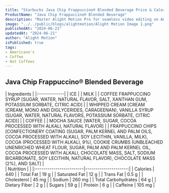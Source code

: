 ```yaml
---
title: "Starbucks Java Chip Frappuccino® Blended Beverage Price & Calories"
ProductName: "Java Chip Frappuccino® Blended Beverage" 
description: "Master Alight Motion Pro for seamless video editing on Android, iOS, and Tablets with our ultimate guide, unlocking advanced features and elevating your skills in 2024!"
image: "../../public/blogs/alightmotion/Alight Motion Image 1.png"
publishedAt: "2024-06-21"
updatedAt: "2024-06-21"
author: "Alight Motion"
isPublished: true
tags:
- Americano's
- Coffee
- Hot Coffees   
---
```


 
## Java Chip Frappuccino® Blended Beverage 
  
<div className="tables-container">
  <div className="table-wrapper">
    | Ingredients  |  
    |:-------------|
    | ICE        |
    | MILK       |
    | COFFEE FRAPPUCCINO SYRUP [SUGAR, WATER, NATURAL FLAVOR, SALT, XANTHAN GUM, POTASSIUM SORBATE, CITRIC ACID]     |
    | WHIPPED CREAM [CREAM (CREAM, MONO AND DIGLYCERIDES, CARAGEENAN), VANILLA SYRUP (SUGAR, WATER, NATURAL FLAVORS, POTASSIUM SORBATE, CITRIC ACID)]     |
    | COFFEE |
    | MOCHA SAUCE [WATER, SUGAR, COCOA PROCESSED WITH ALKALI, NATURAL FLAVOR] |
    | FRAPPUCCINO CHIPS [CONFECTIONERY COATING (SUGAR, PALM KERNEL AND PALM OILS, COCOA PROCESSED WITH ALKALI, SOY LECITHIN, VANILLA, MILK), COCOA (PROCESSED WITH ALKALI, 9%), COOKIE CRUMBS (UNBLEACHED UNENRICHED WHEAT FLOUR, SUGAR, PALM AND PALM KERNEL OIL, COCOA PROCESSED WITH ALKALI, CHOCOLATE MASS, SALT, SODIUM BICARBONATE, SOY LECITHIN, NATURAL FLAVOR), CHOCOLATE MASS (2%), AND SALT] |
  </div>
  <div className="table-wrapper">
    | Nutrition               |                      |  
    |:------------------------|---------------------:|
    | Calories                | 440                   |
    | Total Fat               | 19 g                  |
    | Saturated Fat           | 12 g                  |
    | Trans Fat               | 0.5 g                  |
    | Cholesterol             | 45 mg                 |
    | Sodium                  | 260 mg                |
    | Total Carbohydrates     | 64 g                  |
    | Dietary Fiber           | 2 g                  |
    | Sugars                  | 59 g                  |
    | Protein                 | 6 g                  |
    | Caffeine                | 105 mg               |
  </div>
</div>
<style jsx>{`
  .tables-container {
    display: flex;
    flex-direction: row;
    gap: 30px;
  }
  .table-wrapper {
    width: 500px; /* Adjust as needed */
  }
  @media (max-width: 768px) {
    .tables-container {
      flex-direction: column;
      gap: 0px; /* Adjust as needed */
    }
    .table-wrapper {
      width: 100%; /* Adjust as needed */
    }
  }
`}</style>
